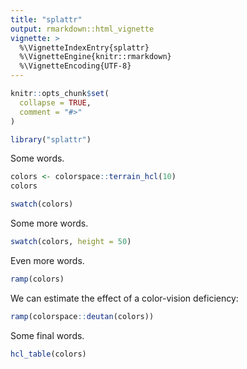 ```yaml
---
title: "splattr"
output: rmarkdown::html_vignette
vignette: >
  %\VignetteIndexEntry{splattr}
  %\VignetteEngine{knitr::rmarkdown}
  %\VignetteEncoding{UTF-8}
---
```


```r
knitr::opts_chunk$set(
  collapse = TRUE,
  comment = "#>"
)
```

```r
library("splattr")
```

Some words.

```r
colors <- colorspace::terrain_hcl(10)
colors
```


```r
swatch(colors)
```

Some more words.

```r
swatch(colors, height = 50)
```

Even more words.

```r
ramp(colors)
```

We can estimate the effect of a color-vision deficiency:

```r
ramp(colorspace::deutan(colors))
```

Some final words.

```r
hcl_table(colors)
```
